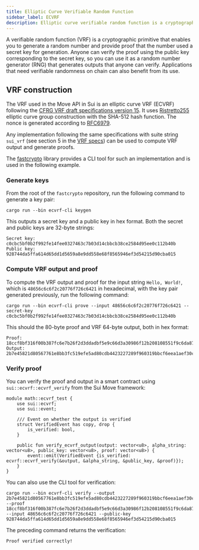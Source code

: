 ```yaml
---
title: Elliptic Curve Verifiable Random Function
sidebar_label: ECVRF
description: Elliptic curve verifiable random function is a cryptographic algorithm that enables you to generate a random number and provide proof that the number used a secret key for generation.
---
```


A verifiable random function (VRF) is a cryptographic primitive that enables you to generate a random number and provide proof that the number used a secret key for generation. Anyone can verify the proof using the public key corresponding to the secret key, so you can use it as a random number generator (RNG) that generates outputs that anyone can verify. Applications that need verifiable randomness on chain can also benefit from its use.

## VRF construction

The VRF used in the Move API in Sui is an elliptic curve VRF (ECVRF) following the [CFRG VRF draft specifications version 15](https://datatracker.ietf.org/doc/draft-irtf-cfrg-vrf/15/). It uses [Ristretto255](https://ristretto.group) elliptic curve group construction with the SHA-512 hash function. The nonce is generated according to [RFC6979](https://www.rfc-editor.org/info/rfc6979).

Any implementation following the same specifications with suite string `sui_vrf` (see section 5 in the [VRF specs](https://datatracker.ietf.org/doc/draft-irtf-cfrg-vrf/15/)) can be used to compute VRF output and generate proofs.

The [fastcrypto](https://github.com/MystenLabs/fastcrypto) library provides a CLI tool for such an implementation and is used in the following example.

### Generate keys

From the root of the `fastcrypto` repository, run the following command to generate a key pair:

```shell
cargo run --bin ecvrf-cli keygen
```
This outputs a secret key and a public key in hex format. Both the secret and public keys are 32-byte strings:

````shell
Secret key: c0cbc5bf0b2f992fe14fee0327463c7b03d14cbbcb38ce2584d95ee0c112b40b
Public key: 928744da5ffa614d65dd1d5659a8e9dd558e68f8565946ef3d54215d90cba015
````

### Compute VRF output and proof

To compute the VRF output and proof for the input string `Hello, World!`, which is `48656c6c6f2c20776f726c6421` in hexadecimal, with the key pair generated previously, run the following command:

```shell
cargo run --bin ecvrf-cli prove --input 48656c6c6f2c20776f726c6421 --secret-key c0cbc5bf0b2f992fe14fee0327463c7b03d14cbbcb38ce2584d95ee0c112b40b
```

This should the 80-byte proof and VRF 64-byte output, both in hex format:
```shell
Proof:  18ccf8bf316f00b387fc6e7b26f2d3ddadbf5e9c66d3a30986f12b208108551f9c6da87793a857d79261338a50430074b1dbc7f8f05e492149c51313381248b4229ebdda367146dbbbf95809c7fb330d
Output: 2b7e45821d80567761e8bb3fc519efe5ad80cdb4423227289f960319bbcf6eea1aef30c023617d73f589f98272b87563c6669f82b51dafbeb5b9cf3b17c73437
```

### Verify proof

You can verify the proof and output in a smart contract using `sui::ecvrf::ecvrf_verify` from the Sui Move framework:

```move
module math::ecvrf_test {
    use sui::ecvrf;
    use sui::event;

    /// Event on whether the output is verified
    struct VerifiedEvent has copy, drop {
        is_verified: bool,
    }

    public fun verify_ecvrf_output(output: vector<u8>, alpha_string: vector<u8>, public_key: vector<u8>, proof: vector<u8>) {
        event::emit(VerifiedEvent {is_verified: ecvrf::ecvrf_verify(&output, &alpha_string, &public_key, &proof)});
    }
}
```

You can also use the CLI tool for verification:

```shell
cargo run --bin ecvrf-cli verify --output 2b7e45821d80567761e8bb3fc519efe5ad80cdb4423227289f960319bbcf6eea1aef30c023617d73f589f98272b87563c6669f82b51dafbeb5b9cf3b17c73437 --proof 18ccf8bf316f00b387fc6e7b26f2d3ddadbf5e9c66d3a30986f12b208108551f9c6da87793a857d79261338a50430074b1dbc7f8f05e492149c51313381248b4229ebdda367146dbbbf95809c7fb330d --input 48656c6c6f2c20776f726c6421 --public-key 928744da5ffa614d65dd1d5659a8e9dd558e68f8565946ef3d54215d90cba015
```

The preceding command returns the verification:

```shell
Proof verified correctly!
```
